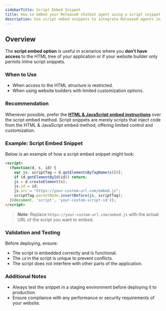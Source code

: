 ```yaml
---
sidebarTitle: Script Embed Snippet
title: How to embed your Release0 chatbot agent using a script snippet on any website or app
description: Use script embed snippets to integrate Release0 agents in restricted environments. This guide provides an overview of the script embed option, including usage examples and best practices for embedding your chatbot.
---
```


## Overview

The **script embed option** is useful in scenarios where you **don’t have access** to the HTML tree of your application or if your website builder only permits inline script snippets. 

### When to Use
- When access to the HTML structure is restricted.
- When using website builders with limited customization options.

### Recommendation
Whenever possible, prefer the **[HTML & JavaScript embed instructions](./libraries/html-javascript)** over the script embed method. Script snippets are merely scripts that inject code from the HTML & JavaScript embed method, offering limited control and customization.

### Example: Script Embed Snippet

Below is an example of how a script embed snippet might look:

```html
<script>
  (function(d, s, id) {
    var js, scriptTag = d.getElementsByTagName(s)[0];
    if (d.getElementById(id)) return;
    js = d.createElement(s);
    js.id = id;
    js.src = "https://your-custom-url.com/embed.js";
    scriptTag.parentNode.insertBefore(js, scriptTag);
  }(document, 'script', 'your-custom-script-id'));
</script>
```

> **Note**: Replace `https://your-custom-url.com/embed.js` with the actual URL of the script you want to embed.

### Validation and Testing

Before deploying, ensure:
- The script is embedded correctly and is functional.
- The `id` in the script is unique to prevent conflicts.
- The script does not interfere with other parts of the application.

### Additional Notes

- Always test the snippet in a staging environment before deploying it to production.
- Ensure compliance with any performance or security requirements of your website.